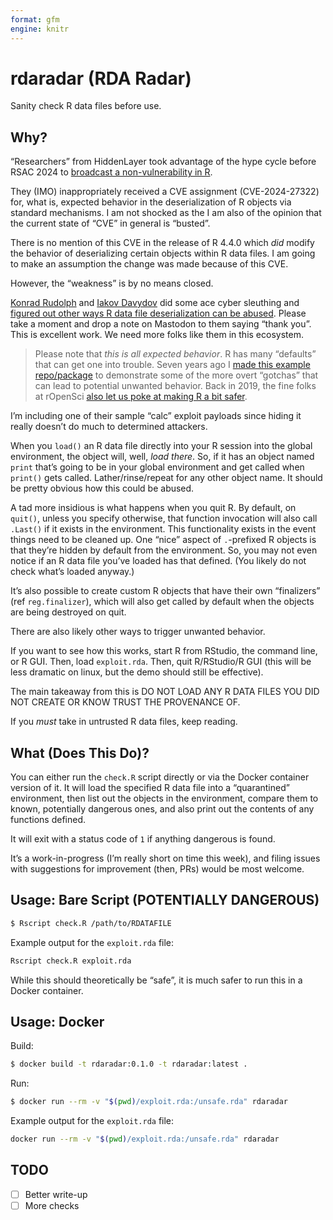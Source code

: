 ```yaml
---
format: gfm
engine: knitr
---
```


# rdaradar (RDA Radar)

Sanity check R data files before use.

## Why?

"Researchers" from HiddenLayer took advantage of the hype cycle before RSAC 2024 to [broadcast a non-vulnerability in R](https://hiddenlayer.com/research/r-bitrary-code-execution/).

They (IMO) inappropriately received a CVE assignment (CVE-2024-27322) for, what is, expected behavior in the deserialization of R objects via standard mechanisms. I am not shocked as the I am also of the opinion that the current state of "CVE" in general is "busted".

There is no mention of this CVE in the release of R 4.4.0 which _did_ modify the behavior of deserializing certain objects within R data files. I am going to make an assumption the change was made because of this CVE.

However, the "weakness" is by no means closed.

[Konrad Rudolph](https://mastodon.social/@klmr#.) and [Iakov Davydov](https://mstdn.science/@idavydov#.) did some ace cyber sleuthing and [figured out other ways R data file deserialization can be abused](https://mastodon.social/@klmr/112360501388055184). Please take a moment and drop a note on Mastodon to them saying "thank you". This is excellent work. We need more folks like them in this ecosystem.

>Please note that _this is all expected behavior_. R has many "defaults" that can get one into trouble. Seven years ago I [made this example repo/package](https://github.com/hrbrmstr/rpwnd/) to demonstrate some of the more overt "gotchas" that can lead to potential unwanted behavior. Back in 2019, the fine folks at rOpenSci [also let us poke at making R a bit safer](https://ropensci.org/blog/2019/04/09/commcall-may2019/#resources). 


I'm including one of their sample "calc" exploit payloads since hiding it really doesn't do much to determined attackers.

When you `load()` an R data file directly into your R session into the global environment, the object will, well, _load there_. So, if it has an object named `print` that's going to be in your global environment and get called when `print()` gets called. Lather/rinse/repeat for any other object name. It should be pretty obvious how this could be abused.

A tad more insidious is what happens when you quit R. By default, on `quit()`, unless you specify otherwise, that function invocation will also call `.Last()` if it exists in the environment. This functionality exists in the event things need to be cleaned up. One "nice" aspect of `.`-prefixed R objects is that they're hidden by default from the environment. So, you may not even notice if an R data file you've loaded has that defined. (You likely do not check what's loaded anyway.)

It's also possible to create custom R objects that have their own "finalizers" (ref `reg.finalizer`), which will also get called by default when the objects are being destroyed on quit.

There are also likely other ways to trigger unwanted behavior. 

If you want to see how this works, start R from RStudio, the command line, or R GUI. Then, load `exploit.rda`. Then, quit R/RStudio/R GUI (this will be less dramatic on linux, but the demo should still be effective).

The main takeaway from this is DO NOT LOAD ANY R DATA FILES YOU DID NOT CREATE OR KNOW TRUST THE PROVENANCE OF.

If you _must_ take in untrusted R data files, keep reading.

## What (Does This Do)?

You can either run the `check.R` script directly or via the Docker container version of it. It will load the specified R data file into a "quarantined" environment, then list out the objects in the environment, compare them to known, potentially dangerous ones, and also print out the contents of any functions defined.

It will exit with a status code of `1` if anything dangerous is found.

It's a work-in-progress (I'm really short on time this week), and filing issues with suggestions for improvement (then, PRs) would be most welcome.

## Usage: Bare Script (POTENTIALLY DANGEROUS)

```bash
$ Rscript check.R /path/to/RDATAFILE
```

Example output for the `exploit.rda` file:

```bash
Rscript check.R exploit.rda
```

While this should theoretically be "safe", it is much safer to run this in a Docker container.

## Usage: Docker

Build:

```bash
$ docker build -t rdaradar:0.1.0 -t rdaradar:latest .  
```

Run:

```bash
$ docker run --rm -v "$(pwd)/exploit.rda:/unsafe.rda" rdaradar 
```

Example output for the `exploit.rda` file:

```bash
docker run --rm -v "$(pwd)/exploit.rda:/unsafe.rda" rdaradar 
```

## TODO

- [ ] Better write-up
- [ ] More checks
